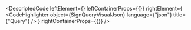 
<DescriptedCode
  leftElement={<SignQueryDesc />}
  leftContainerProps={{}}
  rightElement={
    <CodeHighlighter
      object={SignQueryVisualJson}
      language={"json"}
      title={"Query"}
    />
  }
  rightContainerProps={{}}
/>
